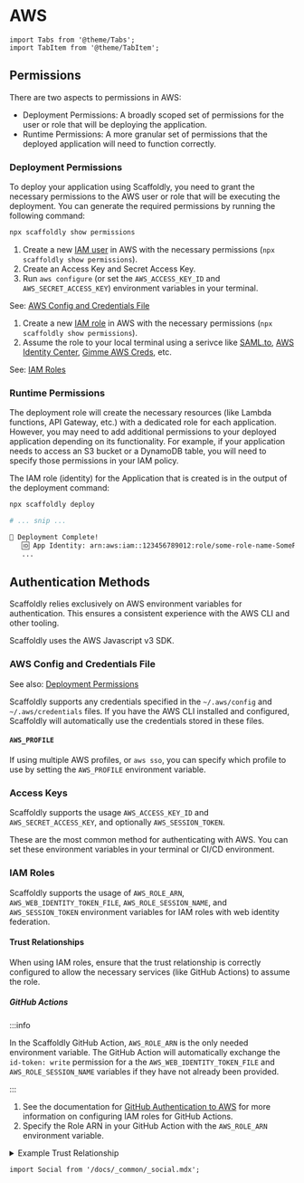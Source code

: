 # AWS

```mdx-code-block
import Tabs from '@theme/Tabs';
import TabItem from '@theme/TabItem';
```

## Permissions

There are two aspects to permissions in AWS:

- Deployment Permissions: A broadly scoped set of permissions for the user or role that will be deploying the application.
- Runtime Permissions: A more granular set of permissions that the deployed application will need to function correctly.

### Deployment Permissions

To deploy your application using Scaffoldly, you need to grant the necessary permissions to the AWS user or role that will be executing the deployment. You can generate the required permissions by running the following command:

```bash
npx scaffoldly show permissions
```

<Tabs groupId="aws-access">
  <TabItem value="access-keys" label="AWS Access Keys">

1. Create a new [IAM user](/docs/cloud/aws#access-keys) in AWS with the necessary permissions (`npx scaffoldly show permissions`).
2. Create an Access Key and Secret Access Key.
3. Run `aws configure` (or set the `AWS_ACCESS_KEY_ID` and `AWS_SECRET_ACCESS_KEY`) environment variables in your terminal.

See: [AWS Config and Credentials File](#aws-config-and-credentials-file)

  </TabItem>
  <TabItem value="role-assumption" label="AWS IAM Roles">

1. Create a new [IAM role](/docs/cloud/aws#iam-roles) in AWS with the necessary permissions
   (`npx scaffoldly show permissions`).
1. Assume the role to your local terminal using a serivce like [SAML.to](https://saml.to), [AWS Identity Center](https://aws.amazon.com/iam/identity-center/), [Gimme AWS Creds](https://github.com/Nike-Inc/gimme-aws-creds), etc.

See: [IAM Roles](#iam-roles)

  </TabItem>
</Tabs>

### Runtime Permissions

The deployment role will create the necessary resources (like Lambda functions, API Gateway, etc.) with a dedicated role for each application. However, you may need to add additional permissions to your deployed application depending on its functionality. For example, if your application needs to access an S3 bucket or a DynamoDB table, you will need to specify those permissions in your IAM policy.

The IAM role (identity) for the Application that is created is in the output of the deployment command:

```bash
npx scaffoldly deploy

# ... snip ...

🚀 Deployment Complete!
   🆔 App Identity: arn:aws:iam::123456789012:role/some-role-name-SomeRandomId
   ...
```

## Authentication Methods

Scaffoldly relies exclusively on AWS environment variables for authentication. This ensures a consistent experience with the AWS CLI and other tooling.

Scaffoldly uses the AWS Javascript v3 SDK.

### AWS Config and Credentials File

See also: [Deployment Permissions](#deployment-permissions)

Scaffoldly supports any credentials specified in the `~/.aws/config` and `~/.aws/credentials` files. If you have the AWS CLI installed and configured, Scaffoldly will automatically use the credentials stored in these files.

#### `AWS_PROFILE`

If using multiple AWS profiles, or `aws sso`, you can specify which profile to use by setting the `AWS_PROFILE` environment variable.

### Access Keys

Scaffoldly supports the usage `AWS_ACCESS_KEY_ID` and `AWS_SECRET_ACCESS_KEY`, and optionally `AWS_SESSION_TOKEN`.

These are the most common method for authenticating with AWS. You can set these environment variables in your terminal or CI/CD environment.

### IAM Roles

Scaffoldly supports the usage of `AWS_ROLE_ARN`, `AWS_WEB_IDENTITY_TOKEN_FILE`, `AWS_ROLE_SESSION_NAME`, and `AWS_SESSION_TOKEN` environment variables for IAM roles with web identity federation.

#### Trust Relationships

When using IAM roles, ensure that the trust relationship is correctly configured to allow the necessary services (like GitHub Actions) to assume the role.

##### GitHub Actions

:::info

In the Scaffoldly GitHub Action, `AWS_ROLE_ARN` is the only needed environment variable. The GitHub Action will automatically exchange the `id-token: write` permission for a the `AWS_WEB_IDENTITY_TOKEN_FILE` and `AWS_ROLE_SESSION_NAME` variables if they have not already been provided.

:::

1. See the documentation for [GitHub Authentication to AWS](https://docs.github.com/en/actions/security-for-github-actions/security-hardening-your-deployments/configuring-openid-connect-in-amazon-web-services) for more information on configuring IAM roles for GitHub Actions.
1. Specify the Role ARN in your GitHub Action with the `AWS_ROLE_ARN` environment variable.

<details>
  <summary>Example Trust Relationship</summary>

```json
{
  "Version": "2012-10-17",
  "Statement": [
   {
      "Effect": "Allow",
      "Principal": {
        "Federated": "arn:aws:iam::123456789012:oidc-provider/token.actions.githubusercontent.com"
      },
      "Action": "sts:AssumeRoleWithWebIdentity",
      "Condition": {
        "StringLike": {
          "token.actions.githubusercontent.com:sub": "repo:your-github-username/your-repo-name:*"
        }
      }
   }
}
```

</details>

```mdx-code-block
import Social from '/docs/_common/_social.mdx';
```

<Social />
